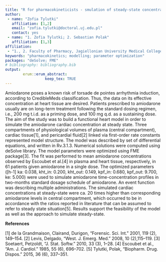 ```yaml
---
title: "R for pharmacokineticists - smulation of steady-state concentrations of amiodarone in heart compartmental model as an example."
author:
 - name: "Zofia Tylutki"
   affiliation: [1,2]
   email: "zofia.tylutki@doctoral.uj.edu.pl"
   contact: yes
 - name: "1. Zofia Tylutki; 2. Sebastian Polak"
   affiliation: [1,3]
affiliation:
 - "1., 2. Faculty of Pharmacy, Jagiellonian University Medical College"
keywords: "pharmacokinetics; modelling; parameter optimization"
packages: "deSolve; FME"
# bibliography: bibliography.bib
output:  
        erum::erum_abstract:
                  keep_tex: TRUE
---
```


Amiodarone poses a known risk of torsade de pointes arrhythmia
induction, according to CredibleMeds classification. Thus, the data on
its effective concentration at heart tissue are desired. Patients
prescribed to amiodarone usually are on long-term treatment following
the standard dosing regimen, i.e., 200 mg t.i.d. as a priming dose, and
100 mg q.d. as a sustaining dose. The aim of the study was to build a
functional heart model in order to simulate the amiodarone cardiac
concentration at steady state. Three compartments of physiological
volumes of plasma (central compartment), cardiac tissue\[1\], and
pericardial fluid\[2\] linked via first-order rate constants represented
model structure. The model was described by set of differential
equations, and written in Rv.3.1.3. Numerical solutions were computed
using deSolve library. The model parameters were optimized using FME
package\[3\]. The fit was performed to mean amiodarone concentrations
observed by Escoubet et al.\[4\] in plasma and heart tissue,
respectively, in 61 patients given amiodarone in a single dose. The
optimized parameters (\[h-1\] ka: 0.038, kht\_in: 0.200, kht\_out:
0.149, kpf\_in: 0.680, kpf\_out: 9.700, ke: 5.000) were used to simulate
amiodarone time-concentration profiles in two-months standard dosage
schedule of amiodarone. An event function was describing multiple
administrations. The simulated cardiac concentrations at steady-state
were ca. 20 times higher than corresponding amiodarone levels in central
compartment, which occurred to be in accordance with the ratios reported
in literature that can be assumed to refer to steady state
situation\[5\]. Results support the feasibility of the model as well as
the approach to simulate steady-state.

**References**

\[1\] de la Grandmaison, Clairand, Durigon, “Forensic. Sci. Int.” 2001,
119 (2), 149–154. \[2\] Levis, Delgado, “West. J. Emerg. Med.” 2008, 10
(2),115–119. \[3\] Soetaert, Petzoldt, “J. Stat. Softw.” 2010, 33 (3),
1–28. \[4\] Escoubet et al., “Am. J. Cardiol.” 1985, 55 (6), 696–702.
\[5\] Tylutki, Polak, “Biopharm. Drug. Dispos.” 2015, 36 (6), 337–351.

